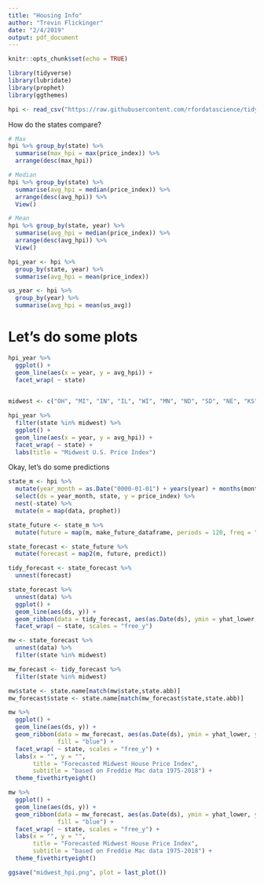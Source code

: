 ```yaml
---
title: "Housing Info"
author: "Trevin Flickinger"
date: "2/4/2019"
output: pdf_document
---
```


```r
knitr::opts_chunk$set(echo = TRUE)
```

```r
library(tidyverse)
library(lubridate)
library(prophet)
library(ggthemes)

hpi <- read_csv("https://raw.githubusercontent.com/rfordatascience/tidytuesday/master/data/2019/2019-02-05/state_hpi.csv")
```

How do the states compare?

```r
# Max
hpi %>% group_by(state) %>%
  summarise(max_hpi = max(price_index)) %>%
  arrange(desc(max_hpi))

# Median
hpi %>% group_by(state) %>%
  summarise(avg_hpi = median(price_index)) %>%
  arrange(desc(avg_hpi)) %>%
  View()

# Mean
hpi %>% group_by(state, year) %>%
  summarise(avg_hpi = median(price_index)) %>%
  arrange(desc(avg_hpi)) %>%
  View()
```

```r
hpi_year <- hpi %>%
  group_by(state, year) %>%
  summarise(avg_hpi = mean(price_index))

us_year <- hpi %>%
  group_by(year) %>%
  summarise(avg_hpi = mean(us_avg))
```


# Let's do some plots

```r
hpi_year %>%
  ggplot() + 
  geom_line(aes(x = year, y = avg_hpi)) +
  facet_wrap( ~ state)
  
```

```r
midwest <- c("OH", "MI", "IN", "IL", "WI", "MN", "ND", "SD", "NE", "KS", "MO", "IA")

hpi_year %>%
  filter(state %in% midwest) %>%
  ggplot() + 
  geom_line(aes(x = year, y = avg_hpi)) +
  facet_wrap( ~ state) +
  labs(title = "Midwest U.S. Price Index")
```

Okay, let's do some predictions

```r
state_m <- hpi %>%
  mutate(year_month = as.Date("0000-01-01") + years(year) + months(month - 1)) %>%
  select(ds = year_month, state, y = price_index) %>%
  nest(-state) %>% 
  mutate(m = map(data, prophet))

state_future <- state_m %>%
  mutate(future = map(m, make_future_dataframe, periods = 120, freq = "month"))

state_forecast <- state_future %>%
  mutate(forecast = map2(m, future, predict))

tidy_forecast <- state_forecast %>%
  unnest(forecast)

state_forecast %>%
  unnest(data) %>%
  ggplot() + 
  geom_line(aes(ds, y)) + 
  geom_ribbon(data = tidy_forecast, aes(as.Date(ds), ymin = yhat_lower, ymax = yhat_upper)) +
  facet_wrap( ~ state, scales = "free_y") 
```

```r
mw <- state_forecast %>%
  unnest(data) %>%
  filter(state %in% midwest)

mw_forecast <- tidy_forecast %>%
  filter(state %in% midwest)

mw$state <- state.name[match(mw$state,state.abb)]
mw_forecast$state <- state.name[match(mw_forecast$state,state.abb)]

mw %>%
  ggplot() + 
  geom_line(aes(ds, y)) + 
  geom_ribbon(data = mw_forecast, aes(as.Date(ds), ymin = yhat_lower, ymax = yhat_upper), alpha = 0.3,
              fill = "blue") +
  facet_wrap( ~ state, scales = "free_y") +
  labs(x = "", y = "", 
       title = "Forecasted Midwest House Price Index",
       subtitle = "based on Freddie Mac data 1975-2018") +
  theme_fivethirtyeight()
```

```r
mw %>%
  ggplot() + 
  geom_line(aes(ds, y)) + 
  geom_ribbon(data = mw_forecast, aes(as.Date(ds), ymin = yhat_lower, ymax = yhat_upper), alpha = 0.3,
              fill = "blue") +
  facet_wrap( ~ state, scales = "free_y") +
  labs(x = "", y = "", 
       title = "Forecasted Midwest House Price Index",
       subtitle = "based on Freddie Mac data 1975-2018") +
  theme_fivethirtyeight()

ggsave("midwest_hpi.png", plot = last_plot())
```


